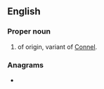 ==English==

===Proper noun===
{{en-proper noun}}

# {{surname|lang=en|from=Irish|dot=}} of {{etyl|ga|en}} origin, variant of [[Connel]].

===Anagrams===
* {{anagrams|en|a=cellnno|noncell}}